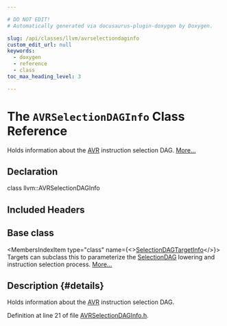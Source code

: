 ```yaml
---

# DO NOT EDIT!
# Automatically generated via docusaurus-plugin-doxygen by Doxygen.

slug: /api/classes/llvm/avrselectiondaginfo
custom_edit_url: null
keywords:
  - doxygen
  - reference
  - class
toc_max_heading_level: 3

---
```





# The `AVRSelectionDAGInfo` Class Reference

<DoxygenPage pluginConfig={pluginConfig}>

Holds information about the <a href="/docs/api/namespaces/llvm/avr">AVR</a> instruction selection DAG. <a href="#details">More...</a>

## Declaration

<CodeBlock>class llvm::AVRSelectionDAGInfo</CodeBlock>

## Included Headers

<IncludesList>
<IncludesListItem
  filePath="Target/AVR/AVRSelectionDAGInfo.h"
  permalink="/docs/api/files/lib/lib/target/lib/target/avr/avrselectiondaginfo-h"
  isLocal="true" />
</IncludesList>

## Base class

<MembersIndex>

<MembersIndexItem
  type="class"
  name={<><a href="/docs/api/classes/llvm/selectiondagtargetinfo">SelectionDAGTargetInfo</a></>}>
Targets can subclass this to parameterize the <a href="/docs/api/classes/llvm/selectiondag">SelectionDAG</a> lowering and instruction selection process. <a href="/docs/api/classes/llvm/selectiondagtargetinfo/#details">More...</a>
</MembersIndexItem>

</MembersIndex>

## Description {#details}

Holds information about the <a href="/docs/api/namespaces/llvm/avr">AVR</a> instruction selection DAG.

Definition at line 21 of file <a href="/docs/api/files/lib/lib/target/lib/target/avr/avrselectiondaginfo-h">AVRSelectionDAGInfo.h</a>.

</DoxygenPage>
